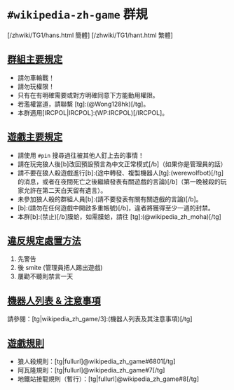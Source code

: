 <!-- from https://github.com/pan93412/wikipedia-rules/blob/gh-pages/wikipedia-zh-game-rules.html -->
= <code>#wikipedia-zh-game</code> 群規 =

<div class='index'>
<p>
[/zhwiki/TG1/hans.html 簡體]
[/zhwiki/TG1/hant.html 繁體]
</p>
</div>

== [[#group-rule|群組主要規定]]<span id='group-rule'></span> ==

* 請勿車輪戰！
* 請勿玩權限！
* 只有在有明確需要或對方明確同意下方能動用權限。
* 若濫權當道，請聯繫 [tg]:(@Wong128hk)[/tg]。
* 本群適用[IRCPOL|IRCPOL]:(WP:IRCPOL)[/IRCPOL]。

== [[#game-rule|遊戲主要規定]]<span id='game-rule'></span> == 

* 請使用 <code>#pin</code> 搜尋過往被其他人釘上去的事情！
* 請在玩完狼人後[b]改回預設預言為中文正常模式[/b]（如果你是管理員的話）
* 請不要在狼人殺遊戲進行[b]:(途中轉發、複製機器人[tg]:(werewolfbot)[/tg]的消息，或者在夜間死亡之後繼續發表有關遊戲的言論)[/b]（第一晚被殺的玩家允許在第二天白天留有遺言）。
* 未參加狼人殺的群組人員[b]:(請不要發表有關有關遊戲的言論)[/b]。
* [b]:(請勿在任何遊戲中開啟多重帳號)[/b]，違者將獲得至少一週的封禁。
* 本群[b]:(禁止)[/b]膜蛤，如需膜蛤，請往 [tg]:(@wikipedia_zh_moha)[/tg]

== [[#ban-rule|違反規定處置方法]]<span id='ban-rule'></span> == 

# 先警告
# 後 smite (管理員把人踢出遊戲)
# 屢勸不聽則禁言一天

== [[#bot-rule|機器人列表 & 注意事項]]<span id='bot-rule'></span> ==

請參閱：[tg|wikipedia_zh_game/3]:(機器人列表及其注意事項)[/tg]

== [[#each-game-rule|遊戲規則]]<span id='each-game-rule'></span> ==
* 狼人殺規則：[tg|fullurl]@wikipedia_zh_game#6801[/tg]
* 阿瓦隆規則：[tg|fullurl]@wikipedia_zh_game#7[/tg]
* 地鐵站接龍規則（暫行）：[tg|fullurl]@wikipedia_zh_game#8[/tg]
